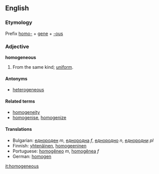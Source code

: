 ==English==

===Etymology===
Prefix [[homo-]] + [[gene]] + [[-ous]]

===Adjective===
'''homogeneous'''

# From the same kind; [[uniform]].

====Antonyms====
*[[heterogeneous]]

====Related terms====
*[[homogeneity]]
*[[homogenise]], [[homogenize]]

====Translations====
*Bulgarian: [[еднороден]] ''m'', [[еднородна]] ''f'', [[еднородно]] ''n'', [[еднородни]] ''pl''
*Finnish: [[yhtenäinen]], [[homogeeninen]]
*Portuguese: [[homogêneo]] ''m'', [[homogênea]] ''f''
*German: [[homogen]]

[[it:homogeneous]]